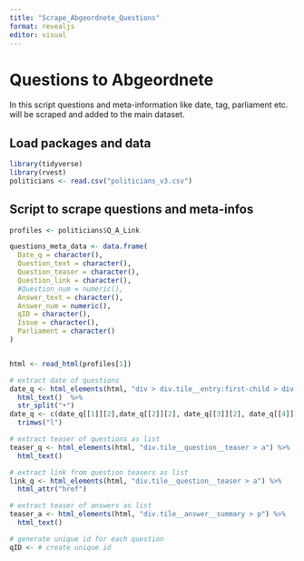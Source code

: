 ```yaml
---
title: "Scrape_Abgeordnete_Questions"
format: revealjs
editor: visual
---
```


# Questions to Abgeordnete

In this script questions and meta-information like date, tag, parliament etc. will be scraped and added to the main dataset.

## Load packages and data

```r
library(tidyverse)
library(rvest)
politicians <- read.csv("politicians_v3.csv")
```

## Script to scrape questions and meta-infos

```r
profiles <- politicians$Q_A_Link

questions_meta_data <- data.frame(
  Date_q = character(),
  Question_text = character(),
  Question_teaser = character(),
  Question_link = character(),
  #Question_num = numeric(),
  Answer_text = character(),
  Answer_num = numeric(),
  qID = character(),
  Issue = character(),
  Parliament = character()
)


html <- read_html(profiles[1])

# extract date of questions
date_q <- html_elements(html, "div > div.tile__entry:first-child > div > div.tile__politician__info > span.tile__politician__label") %>%
  html_text()  %>%
  str_split("•") 
date_q <- c(date_q[[1]][2],date_q[[2]][2], date_q[[3]][2], date_q[[4]][2], date_q[[5]][2], date_q[[6]][2]) %>%
  trimws("l")

# extract teaser of questions as list
teaser_q <- html_elements(html, "div.tile__question__teaser > a") %>%
  html_text()

# extract link from question teasers as list
link_q <- html_elements(html, "div.tile__question__teaser > a") %>%
  html_attr("href")

# extract teaser of answers as list
teaser_a <- html_elements(html, "div.tile__answer__summary > p") %>%
  html_text()

# generate unique id for each question
qID <- # create unique id



```
